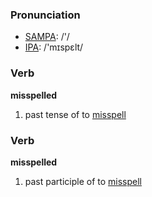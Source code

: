 === Pronunciation ===
*[[w:SAMPA|SAMPA]]: /'/
*[[w:IPA|IPA]]: /'mɪspεlt/

=== Verb ===

'''misspelled'''

# past tense of to [[misspell]]

=== Verb ===

'''misspelled'''

# past participle of to [[misspell]]